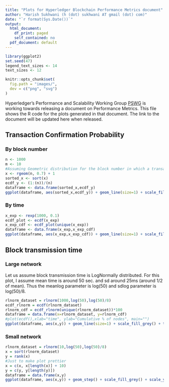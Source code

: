```yaml
---
title: "Plots for Hyperledger Blockchain Performance Metrics document"
author: "Harish Sukhwani (h (dot) sukhwani AT gmail (dot) com)"
date: "`r format(Sys.Date())`"
output:
  html_document:
    df_print: paged
    self_contained: no
  pdf_document: default
---
```

```r
library(ggplot2)
set.seed(47)
legend_text_sizes <- 14
text_sizes <- 12
```

```r
knitr::opts_chunk$set(
  fig.path = "images/",
  dev = c("png", "svg")
)
```

Hyperledger's Performance and Scalability Working Group [PSWG](https://lists.hyperledger.org/g/perf-and-scale-wg) is working towards releasing a document on Performance Metrics. This file shows the R code for the plots generated in that document. The link to the document will be updated here when released.

## Transaction Confirmation Probability
### By block number
```r
n <- 1000
m <- 10
#Assuming Geometric distribution for the block number in which a transaction is committed (+ 1)
x <- rgeom(n, 0.7) + 1
sorted_x <- sort(x)
ecdf_y <- (1:(n))/(n)
dataframe <- data.frame(sorted_x,ecdf_y)
ggplot(dataframe, aes(sorted_x,ecdf_y)) + geom_line(size=1) + scale_fill_grey() + theme(panel.grid.major = element_line(colour = 'grey'), panel.grid.minor = element_line(colour = 'light grey'), panel.background = element_rect(fill = 'white'), axis.title.x = element_text(size=legend_text_sizes, colour = 'grey25'), axis.title.y = element_text(size=legend_text_sizes, colour = 'grey25'), legend.text = element_text(size=text_sizes), axis.text.x = element_text(size=text_sizes), axis.text.y = element_text(size=text_sizes), legend.position="top", panel.border = element_rect(colour = "black", fill=NA, size=0.25)) + xlab("Block Number") + ylab("Cumulative probability") + scale_x_continuous(breaks = dataframe$sorted_x, minor_breaks = NULL) + ggtitle("")
```

### By time
```r
x_exp <- rexp(1000, 0.1)
ecdf_plot <- ecdf(x_exp)
x_exp_cdf <- ecdf_plot(unique(x_exp))
dataframe <- data.frame(x_exp,x_exp_cdf)
ggplot(dataframe, aes(x_exp,x_exp_cdf)) + geom_line(size=1) + scale_fill_grey() + theme(panel.grid.major = element_line(colour = 'grey'), panel.grid.minor = element_line(colour = 'light grey'), panel.background = element_rect(fill = 'white'), axis.title.x = element_text(size=legend_text_sizes, colour = 'grey25'), axis.title.y = element_text(size=legend_text_sizes, colour = 'grey25'), legend.text = element_text(size=text_sizes), axis.text.x = element_text(size=text_sizes), axis.text.y = element_text(size=text_sizes), legend.position="top", panel.border = element_rect(colour = "black", fill=NA, size=0.25)) + xlab("Time (sec.)") + ylab("Cumulative probability") + ggtitle("")
```

## Block transmission time
### Large network
Let us assume block transmission time is LogNormally distributed. For this plot, I assume mean time is around 50 sec. and sd around 25ms (around 1/2 of mean). Thus the meanlog parameter is log(50) and sdlog parameter is log(50)/8.
```r
rlnorm_dataset = rlnorm(1000,log(50),log(50)/8)
ecdf_rlnorm = ecdf(rlnorm_dataset)
rlnorm_cdf = ecdf_rlnorm(unique(rlnorm_dataset))*100
dataframe = data.frame(x=rlnorm_dataset, y=rlnorm_cdf)
#plot(ecdf(),xlab="time", ylab="Cumulative % of nodes", main="")
ggplot(dataframe, aes(x,y)) + geom_line(size=1) + scale_fill_grey() + theme(panel.grid.major = element_line(colour = 'grey'), panel.grid.minor = element_line(colour = 'light grey'), panel.background = element_rect(fill = 'white'), axis.title.x = element_text(size=legend_text_sizes, colour = 'grey25'), axis.title.y = element_text(size=legend_text_sizes, colour = 'grey25'), legend.text = element_text(size=text_sizes), axis.text.x = element_text(size=text_sizes), axis.text.y = element_text(size=text_sizes), legend.position="top", panel.border = element_rect(colour = "black", fill=NA, size=0.25)) + xlab("Time (ms)") + ylab("Cumulative percentage") + ggtitle("")
```

### Small network
```r
rlnorm_dataset = rlnorm(10,log(50),log(50)/8)
x = sort(rlnorm_dataset)
y = rank(x)
#Just to make plot prettier
x = c(x, x[length(x)] + 10) 
y = c(y, y[length(y)]) 
dataframe = data.frame(x,y)
ggplot(dataframe, aes(x,y)) + geom_step() + scale_fill_grey() + scale_y_continuous(breaks=c(2,4,6,8,10)) + theme(panel.grid.major = element_line(colour = 'grey'), panel.grid.minor = element_line(colour = 'light grey'), panel.background = element_rect(fill = 'white'), axis.title.x = element_text(size=legend_text_sizes, colour = 'grey25'), axis.title.y = element_text(size=legend_text_sizes, colour = 'grey25'), legend.text = element_text(size=text_sizes), axis.text.x = element_text(size=text_sizes), axis.text.y = element_text(size=text_sizes), legend.position="top", panel.border = element_rect(colour = "black", fill=NA, size=0.25)) + xlab("Time (ms)") + ylab("Cumulative count") + ggtitle("")
```